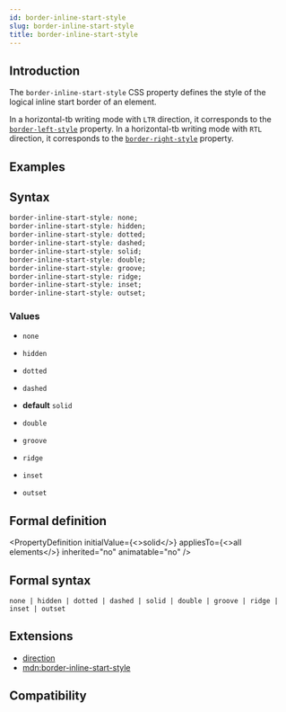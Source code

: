 ```yaml
---
id: border-inline-start-style
slug: border-inline-start-style
title: border-inline-start-style
---
```


## Introduction

The `border-inline-start-style` CSS property defines the style of the logical inline start border of an element.

In a horizontal-tb writing mode with `LTR` direction, it corresponds to the [`border-left-style`](./border-left-style) property.
In a horizontal-tb writing mode with `RTL` direction, it corresponds to the [`border-right-style`](./border-right-style) property.

## Examples


<Go
  example="css-api"
  defaultFile="src/border-inline-start-style/App.tsx"
  img="/assets/doc/css/border-inline-style.jpg"
  defaultEntryFile="dist/border-inline-start-style.lynx.bundle"
  entry="src/border-inline-start-style"
/>

## Syntax

```css
border-inline-start-style: none;
border-inline-start-style: hidden;
border-inline-start-style: dotted;
border-inline-start-style: dashed;
border-inline-start-style: solid;
border-inline-start-style: double;
border-inline-start-style: groove;
border-inline-start-style: ridge;
border-inline-start-style: inset;
border-inline-start-style: outset;
```

### Values

- `none`

- `hidden`

- `dotted`

- `dashed`

- **default** `solid`

- `double`

- `groove`

- `ridge`

- `inset`

- `outset`

## Formal definition


<PropertyDefinition
  initialValue={<>solid</>}
  appliesTo={<>all elements</>}
  inherited="no"
  animatable="no"
/>

## Formal syntax

```
none | hidden | dotted | dashed | solid | double | groove | ridge | inset | outset
```

## Extensions

- [direction](./direction)
- [mdn:border-inline-start-style](https://developer.mozilla.org/en-US/docs/Web/CSS/border-inline-start-style)

## Compatibility


<LegacyCompatTable metadata="css/properties/border-inline-start-style" />
